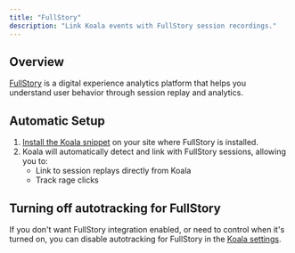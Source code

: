 ```yaml
---
title: "FullStory"
description: "Link Koala events with FullStory session recordings."
---
```


## Overview

[FullStory](https://fullstory.com?ref=koala) is a digital experience analytics platform that helps you understand user behavior through session replay and analytics.

## Automatic Setup

1. [Install the Koala snippet](/get-started/quick-start) on your site where FullStory is installed.
2. Koala will automatically detect and link with FullStory sessions, allowing you to:
   - Link to session replays directly from Koala
   - Track rage clicks

## Turning off autotracking for FullStory

If you don't want FullStory integration enabled, or need to control when it's turned on, you can disable autotracking for FullStory in the [Koala settings](https://app.getkoala.com/goto/settings/install).
